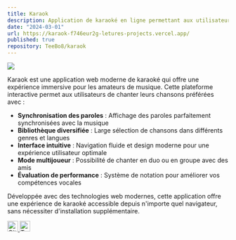 ```yaml
---
title: Karaok
description: Application de karaoké en ligne permettant aux utilisateurs de chanter leurs chansons préférées avec des paroles synchronisées et une interface intuitive.
date: "2024-03-01"
url: https://karaok-f746eur2g-letures-projects.vercel.app/
published: true
repository: TeeBo8/karaok
---
```


[![](https://i.imgur.com/JdVGJHm.png)](https://karaok-f746eur2g-letures-projects.vercel.app/)

Karaok est une application web moderne de karaoké qui offre une expérience immersive pour les amateurs de musique. Cette plateforme interactive permet aux utilisateurs de chanter leurs chansons préférées avec :

- **Synchronisation des paroles** : Affichage des paroles parfaitement synchronisées avec la musique
- **Bibliothèque diversifiée** : Large sélection de chansons dans différents genres et langues
- **Interface intuitive** : Navigation fluide et design moderne pour une expérience utilisateur optimale
- **Mode multijoueur** : Possibilité de chanter en duo ou en groupe avec des amis
- **Évaluation de performance** : Système de notation pour améliorer vos compétences vocales

Développée avec des technologies web modernes, cette application offre une expérience de karaoké accessible depuis n'importe quel navigateur, sans nécessiter d'installation supplémentaire.

<div className="flex justify-end gap-2 mt-5">
  <a href="https://github.com/TeeBo8" target="_blank" rel="noopener noreferrer">
    <img src="https://i.imgur.com/gNeMtO4.png" alt="GitHub" width="24" height="24" />
  </a>
  <a href="https://x.com/THIBAUL76280609" target="_blank" rel="noopener noreferrer">
    <img src="https://i.imgur.com/yvDFaXX.png" alt="Twitter" width="24" height="24" />
  </a>
</div> 